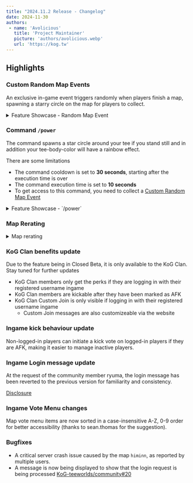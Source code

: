 ```yaml
---
title: "2024.11.2 Release - Changelog"
date: 2024-11-30
authors:
 - name: 'Avolicious'
   title: 'Project Maintainer'
   picture: 'authors/avolicious.webp'
   url: 'https://kog.tw'
---
```



## Highlights

### <Badge text="New" variant="note" /> Custom Random Map Events
An exclusive in-game event triggers randomly when players finish a map, spawning a starry circle on the map for players to collect.

<details>
  <summary>Feature Showcase - Random Map Event</summary>

  <YouTube id="https://youtu.be/7MFFKT1cXhk" posterQuality='high' />
</details>

### <Badge text="New" variant="note" /> Command `/power`
The command spawns a star circle around your tee if you stand still and in addition your tee-body-color will have a rainbow effect.

There are some limitations
- The command cooldown is set to **30 seconds**, starting after the execution time is over
- The command execution time is set to **10 seconds**
- To get access to this command, you need to collect a [Custom Random Map Event](#custom-random-map-events)

<details>
  <summary>Feature Showcase - `/power`</summary>

  <YouTube id="https://youtu.be/abltHWP7Hys" posterQuality='high' />
</details>

### <Badge text="New" variant="note" /> Map Rerating

<details>
  <summary>Map rerating</summary>

  | Name | Current Category | Proposed Category | Current Points | Proposed Points | Current Stars | Proposed Stars | Proposed Length |
  |---|---|---|---|---|---|---|---|
  |||||||||
</details>

### KoG Clan benefits update
<Aside type="note">Due to the feature being in Closed Beta, it is only available to the KoG Clan. Stay tuned for further updates</Aside>

- KoG Clan members only get the perks if they are logging in with their registered username ingame
- KoG Clan members are kickable after they have been marked as AFK
- KoG Clan Custom Join is only visible if logging in with their registered username ingame
  - Custom Join messages are also customizeable via the website

### Ingame kick behaviour update
Non-logged-in players can initiate a kick vote on logged-in players if they are AFK, making it easier to manage inactive players.

### Ingame Login message update
At the request of the community member ryuma, the login message has been reverted to the previous version for familiarity and consistency.

[Disclosure](https://discordapp.com/channels/342003344476471296/342003344476471296/1303075295665848351)

### Ingame Vote Menu changes
Map vote menu items are now sorted in a case-insensitive A-Z, 0-9 order for better accessibility (thanks to sean.thomas for the suggestion).

### Bugfixes
- A critical server crash issue caused by the map `himinn`, as reported by multiple users.
- A message is now being displayed to show that the login request is being processed [KoG-teeworlds/community#20](https://github.com/KoG-teeworlds/community/issues/20)
